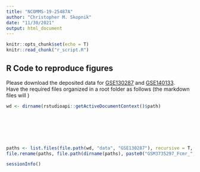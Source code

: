 ```yaml
---
title: "NCOMMS-19-25487A"
author: "Christopher M. Skopnik"
date: "11/30/2021"
output: html_document
---
```


```r
knitr::opts_chunk$set(echo = T)
knitr::read_chunk("r_script.R")
```

## R Code to reproduce figures

Please download the deposited data for [GSE130287](https://www.ncbi.nlm.nih.gov/geo/query/acc.cgi?acc=GSE130287) and [GSE140133](https://www.ncbi.nlm.nih.gov/geo/query/acc.cgi?acc=GSE140133).  
Have the required files organized in a root folder as follows (the markdown files will )

```r
wd <- dirname(rstudioapi::getActiveDocumentContext()$path)
```

```r
```

```r
```

```r
```

```r
```

```r
```

```r
```

```r
paths <- list.files(file.path(wd, "data", "GSE130287"), recursive = T, full.names = T)
file.rename(paths, file.path(dirname(paths), paste0("GSM3735297_Fcmr_", c("MinusMinus_barcodes.tsv", "MinusMinus_genes.tsv", "MinusMinus_matrix.mtx", "PlusPlus_barcodes.tsv", "PlusPlus_genes.tsv", "PlusPlus_matrix.mtx"), ".gz")))
```

```r
sessionInfo()
```
